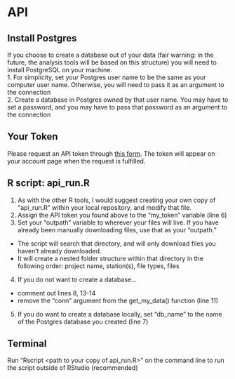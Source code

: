 # API {#intro}

## Install Postgres
If you choose to create a database out of your data (fair warning: in the future, the analysis tools will be based on this structure) you will need to install PostgreSQL on your machine.  
1. For simplicity, set your Postgres user name to be the same as your computer user name. Otherwise, you will need to pass it as an argument to the connection  
2. Create a database in Postgres owned by that user name. You may have to set a password, and you may have to pass that password as an argument to the connection  

## Your Token
Please request an API token through [this form](https://celltracktech.com/support-radio-api/). The token will appear on your account page when the request is fulfilled.  

## R script: api_run.R
1. As with the other R tools, I would suggest creating your own copy of "api_run.R" within your local repository, and modify that file. 
2. Assign the API token you found above to the "my_token" variable (line 6)  
3. Set your "outpath" variable to wherever your files will live. If you have already been manually downloading files, use that as your "outpath."
  * The script will search that directory, and will only download files you haven't already downloaded.
  * It will create a nested folder structure within that directory in the following order: project name, station(s), file types, files
4. If you do not want to create a database...
  + comment out lines 8, 13-14
  + remove the "conn" argument from the get_my_data() function (line 11)
5. If you do want to create a database locally, set "db_name" to the name of the Postgres database you created (line 7)

## Terminal
Run "Rscript <path to your copy of api_run.R>" on the command line to run the script outside of RStudio (recommended)
